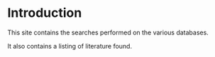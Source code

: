 # Introduction

This site contains the searches performed on the various databases.

It also contains a listing of literature found.
